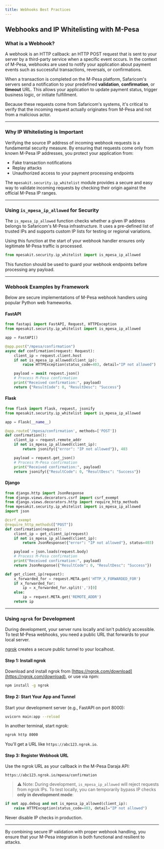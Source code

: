 ```yaml
---
title: Webhooks Best Practices
---
```


## Webhooks and IP Whitelisting with M-Pesa

### What is a Webhook?

A webhook is an HTTP callback: an HTTP POST request that is sent to your server by a third-party service when a specific event occurs. In the context of M-Pesa, webhooks are used to notify your application about payment events such as successful transactions, reversals, or confirmations.

When a transaction is completed on the M-Pesa platform, Safaricom's servers send a notification to your predefined **validation**, **confirmation**, or **timeout** URL. This allows your application to update payment status, trigger business logic, or initiate fulfillment.

Because these requests come from Safaricom's systems, it's critical to verify that the incoming request actually originates from M-Pesa and not from a malicious actor.

---

### Why IP Whitelisting is Important

Verifying the source IP address of incoming webhook requests is a fundamental security measure. By ensuring that requests come only from known M-Pesa IP addresses, you protect your application from:

- Fake transaction notifications
- Replay attacks
- Unauthorized access to your payment processing endpoints

The `mpesakit.security.ip_whitelist` module provides a secure and easy way to validate incoming requests by checking their origin against the official M-Pesa IP ranges.

---

### Using `is_mpesa_ip_allowed` for Security

The `is_mpesa_ip_allowed` function checks whether a given IP address belongs to Safaricom's M-Pesa infrastructure. It uses a pre-defined list of trusted IPs and supports custom IP lists for testing or regional variations.

Using this function at the start of your webhook handler ensures only legitimate M-Pesa traffic is processed.

```python
from mpesakit.security.ip_whitelist import is_mpesa_ip_allowed
```

This function should be used to guard your webhook endpoints before processing any payload.

---

### Webhook Examples by Framework

Below are secure implementations of M-Pesa webhook handlers using popular Python web frameworks.

#### FastAPI

```python
from fastapi import FastAPI, Request, HTTPException
from mpesakit.security.ip_whitelist import is_mpesa_ip_allowed

app = FastAPI()

@app.post("/mpesa/confirmation")
async def confirmation(request: Request):
    client_ip = request.client.host
    if not is_mpesa_ip_allowed(client_ip):
        raise HTTPException(status_code=403, detail="IP not allowed")

    payload = await request.json()
    # Process M-Pesa confirmation
    print("Received confirmation:", payload)
    return {"ResultCode": 0, "ResultDesc": "Success"}
```

#### Flask

```python
from flask import Flask, request, jsonify
from mpesakit.security.ip_whitelist import is_mpesa_ip_allowed

app = Flask(__name__)

@app.route('/mpesa/confirmation', methods=['POST'])
def confirmation():
    client_ip = request.remote_addr
    if not is_mpesa_ip_allowed(client_ip):
        return jsonify({"error": "IP not allowed"}), 403

    payload = request.get_json()
    # Process M-Pesa confirmation
    print("Received confirmation:", payload)
    return jsonify({"ResultCode": 0, "ResultDesc": "Success"})
```

#### Django

```python
from django.http import JsonResponse
from django.views.decorators.csrf import csrf_exempt
from django.views.decorators.http import require_http_methods
from mpesakit.security.ip_whitelist import is_mpesa_ip_allowed
import json

@csrf_exempt
@require_http_methods(["POST"])
def confirmation(request):
    client_ip = get_client_ip(request)
    if not is_mpesa_ip_allowed(client_ip):
        return JsonResponse({"error": "IP not allowed"}, status=403)

    payload = json.loads(request.body)
    # Process M-Pesa confirmation
    print("Received confirmation:", payload)
    return JsonResponse({"ResultCode": 0, "ResultDesc": "Success"})

def get_client_ip(request):
    x_forwarded_for = request.META.get('HTTP_X_FORWARDED_FOR')
    if x_forwarded_for:
        ip = x_forwarded_for.split(',')[0]
    else:
        ip = request.META.get('REMOTE_ADDR')
    return ip
```

---

### Using `ngrok` for Development

During development, your server runs locally and isn't publicly accessible. To test M-Pesa webhooks, you need a public URL that forwards to your local server.

[ngrok](https://ngrok.com) creates a secure public tunnel to your localhost.

#### Step 1: Install ngrok

Download and install ngrok from [https://ngrok.com/download](https://ngrok.com/download), or use via npm:

```bash
npm install -g ngrok
```

#### Step 2: Start Your App and Tunnel

Start your development server (e.g., FastAPI on port 8000):

```bash
uvicorn main:app --reload
```

In another terminal, start ngrok:

```bash
ngrok http 8000
```

You'll get a URL like `https://abc123.ngrok.io`.

#### Step 3: Register Webhook URL

Use the ngrok URL as your callback in the M-Pesa Daraja API:

```
https://abc123.ngrok.io/mpesa/confirmation
```

> ⚠️ Note: During development, `is_mpesa_ip_allowed` will reject requests from ngrok IPs. To test locally, you can temporarily bypass IP checks **only in development mode**:

```python
if not app.debug and not is_mpesa_ip_allowed(client_ip):
    raise HTTPException(status_code=403, detail="IP not allowed")
```

Never disable IP checks in production.

---

By combining secure IP validation with proper webhook handling, you ensure that your M-Pesa integration is both functional and resilient to attacks.